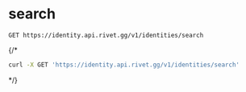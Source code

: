 # search
```
GET https://identity.api.rivet.gg/v1/identities/search
```


{/*<RequestExample>
```bash curl
curl -X GET 'https://identity.api.rivet.gg/v1/identities/search'
```
</RequestExample>*/}
